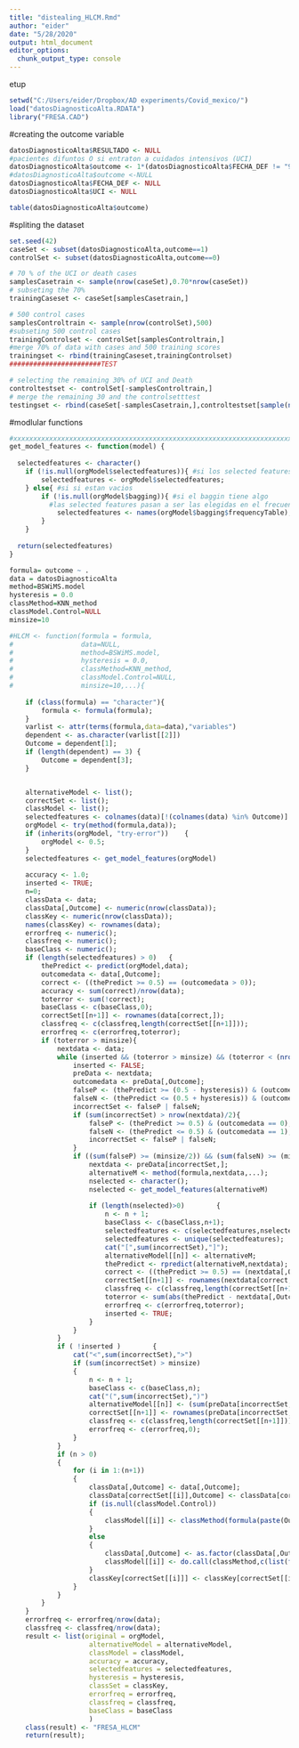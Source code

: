 ```yaml
---
title: "distealing_HLCM.Rmd"
author: "eider"
date: "5/28/2020"
output: html_document
editor_options: 
  chunk_output_type: console
---
```

etup
```r
setwd("C:/Users/eider/Dropbox/AD experiments/Covid_mexico/")
load("datosDiagnosticoAlta.RDATA")
library("FRESA.CAD")

```


#creating the outcome variable
```r
datosDiagnosticoAlta$RESULTADO <- NULL
#pacientes difuntos O si entraton a cuidados intensivos (UCI)
datosDiagnosticoAlta$outcome <- 1*(datosDiagnosticoAlta$FECHA_DEF != "9999-99-99" | datosDiagnosticoAlta$UCI == 1)
#datosDiagnosticoAlta$outcome <-NULL
datosDiagnosticoAlta$FECHA_DEF <- NULL
datosDiagnosticoAlta$UCI <- NULL

table(datosDiagnosticoAlta$outcome)
```


#spliting the dataset 
```r
set.seed(42)
caseSet <- subset(datosDiagnosticoAlta,outcome==1)
controlSet <- subset(datosDiagnosticoAlta,outcome==0)

# 70 % of the UCI or death cases
samplesCasetrain <- sample(nrow(caseSet),0.70*nrow(caseSet))
# subseting the 70% 
trainingCaseset <- caseSet[samplesCasetrain,]

# 500 control cases
samplesControltrain <- sample(nrow(controlSet),500)
#subseting 500 control cases
trainingControlset <- controlSet[samplesControltrain,]
#merge 70% of data with cases and 500 training scores
trainingset <- rbind(trainingCaseset,trainingControlset)
#######################TEST

# selecting the remaining 30% of UCI and Death
controltestset <- controlSet[-samplesControltrain,]
# merge the remaining 30 and the controlsetttest
testingset <- rbind(caseSet[-samplesCasetrain,],controltestset[sample(nrow(controltestset),1000),])


```

#modlular functions

```r
#xxxxxxxxxxxxxxxxxxxxxxxxxxxxxxxxxxxxxxxxxxxxxxxxxxxxxxxxxxxxxxxxxxxxxxxxxxxxxxxxxxxxxxx
get_model_features <- function(model) {
  
  selectedfeatures <- character()
	if (!is.null(orgModel$selectedfeatures)){ #si los selected features de orgmodel tienen algo
		selectedfeatures <- orgModel$selectedfeatures;
	} else{ #si si estan vacios
		if (!is.null(orgModel$bagging)){ #si el baggin tiene algo
		  #las selected features pasan a ser las elegidas en el frecuency table
			selectedfeatures <- names(orgModel$bagging$frequencyTable); 
		}
	}
  
  return(selectedfeatures)
}
```


```r
formula= outcome ~ .
data = datosDiagnosticoAlta
method=BSWiMS.model
hysteresis = 0.0
classMethod=KNN_method
classModel.Control=NULL
minsize=10

#HLCM <- function(formula = formula, 
#                 data=NULL,
#                 method=BSWiMS.model,
#                 hysteresis = 0.0,
#                 classMethod=KNN_method,
#                 classModel.Control=NULL,
#                 minsize=10,...){
  
	if (class(formula) == "character"){
		formula <- formula(formula);
	}
	varlist <- attr(terms(formula,data=data),"variables")
	dependent <- as.character(varlist[[2]])
	Outcome = dependent[1];
	if (length(dependent) == 3)	{
		Outcome = dependent[3];
	}


	alternativeModel <- list();
	correctSet <- list();
	classModel <- list();
	selectedfeatures <- colnames(data)[!(colnames(data) %in% Outcome)]
	orgModel <- try(method(formula,data));
	if (inherits(orgModel, "try-error"))	{
		orgModel <- 0.5;
	}
	selectedfeatures <- get_model_features(orgModel)
	
	accuracy <- 1.0;
	inserted <- TRUE;
	n=0;
	classData <- data;
	classData[,Outcome] <- numeric(nrow(classData));
	classKey <- numeric(nrow(classData));
	names(classKey) <- rownames(data);
	errorfreq <- numeric();
	classfreq <- numeric();
	baseClass <- numeric();
	if (length(selectedfeatures) > 0)	{
		thePredict <- predict(orgModel,data);
		outcomedata <- data[,Outcome];
		correct <- ((thePredict >= 0.5) == (outcomedata > 0));
		accuracy <- sum(correct)/nrow(data);
		toterror <- sum(!correct);
		baseClass <- c(baseClass,0);
		correctSet[[n+1]] <- rownames(data[correct,]);
		classfreq <- c(classfreq,length(correctSet[[n+1]]));
		errorfreq <- c(errorfreq,toterror);
		if (toterror > minsize){
			nextdata <- data;
			while (inserted && (toterror > minsize) && (toterror < (nrow(nextdata) - 1)))	{
				inserted <- FALSE;
				preData <- nextdata;
				outcomedata <- preData[,Outcome];
				falseP <- (thePredict >= (0.5 - hysteresis)) & (outcomedata == 0);
				falseN <- (thePredict <= (0.5 + hysteresis)) & (outcomedata == 1);
				incorrectSet <- falseP | falseN;
				if (sum(incorrectSet) > nrow(nextdata)/2){
					falseP <- (thePredict >= 0.5) & (outcomedata == 0);
					falseN <- (thePredict <= 0.5) & (outcomedata == 1);
					incorrectSet <- falseP | falseN;
				}
				if ((sum(falseP) >= (minsize/2)) && (sum(falseN) >= (minsize/2)))	{
					nextdata <- preData[incorrectSet,];
					alternativeM <- method(formula,nextdata,...);
					nselected <- character();
					nselected <- get_model_features(alternativeM)
				
					if (length(nselected)>0)		{
						n <- n + 1;
						baseClass <- c(baseClass,n+1);
						selectedfeatures <- c(selectedfeatures,nselected);
						selectedfeatures <- unique(selectedfeatures);
						cat("[",sum(incorrectSet),"]");
						alternativeModel[[n]] <- alternativeM;
						thePredict <- rpredict(alternativeM,nextdata);
						correct <- ((thePredict >= 0.5) == (nextdata[,Outcome] > 0));
						correctSet[[n+1]] <- rownames(nextdata[correct,]);
						classfreq <- c(classfreq,length(correctSet[[n+1]]));
						toterror <- sum(abs(thePredict - nextdata[,Outcome]) > 0.5 );
						errorfreq <- c(errorfreq,toterror);
						inserted <- TRUE;
					}	
				}
			}
			if ( !inserted )		{
				cat("<",sum(incorrectSet),">")
				if (sum(incorrectSet) > minsize) 
				{
					n <- n + 1;
					baseClass <- c(baseClass,n);
					cat("(",sum(incorrectSet),")")
					alternativeModel[[n]] <- (sum(preData[incorrectSet,Outcome])/nrow(preData[incorrectSet,]));
					correctSet[[n+1]] <- rownames(preData[incorrectSet,]);
					classfreq <- c(classfreq,length(correctSet[[n+1]]));
					errorfreq <- c(errorfreq,0);
				}
			}
			if (n > 0)
			{
				for (i in 1:(n+1))
				{
					classData[,Outcome] <- data[,Outcome];
					classData[correctSet[[i]],Outcome] <- classData[correctSet[[i]],Outcome] + 2;
					if (is.null(classModel.Control))
					{
						classModel[[i]] <- classMethod(formula(paste(Outcome,"~.")),classData[,c(Outcome,selectedfeatures)]);
					}
					else
					{
						classData[,Outcome] <- as.factor(classData[,Outcome]);
						classModel[[i]] <- do.call(classMethod,c(list(formula(paste(Outcome,"~.")),classData[,c(Outcome,selectedfeatures)]),classModel.Control));
					}
					classKey[correctSet[[i]]] <- classKey[correctSet[[i]]] + 2^(i-1);
				}
			}
		}
	}
	errorfreq <- errorfreq/nrow(data);
	classfreq <- classfreq/nrow(data);
	result <- list(original = orgModel,
					alternativeModel = alternativeModel,
					classModel = classModel,
					accuracy = accuracy,
					selectedfeatures = selectedfeatures,
					hysteresis = hysteresis,
					classSet = classKey,
					errorfreq = errorfreq,
					classfreq = classfreq,
					baseClass = baseClass
					)
	class(result) <- "FRESA_HLCM"
	return(result);

	
```


